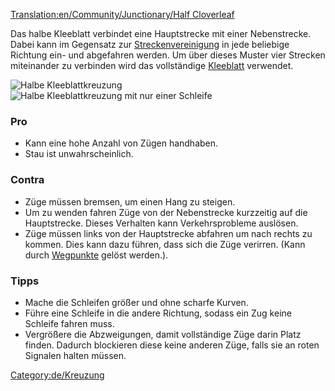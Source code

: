 [[Translation:en/Community/Junctionary/Half Cloverleaf]]
{{de/Kreuzungsmenü}}

Das halbe Kleeblatt verbindet eine Hauptstrecke mit einer Nebenstrecke. Dabei kann im Gegensatz zur [[de/Community/Junctionary/Streckenvereinigung|Streckenvereinigung]] in jede beliebige Richtung ein- und abgefahren werden. Um über dieses Muster vier Strecken miteinander zu verbinden wird das vollständige [[de/Community/Junctionary/Kleeblatt|Kleeblatt]] verwendet.

[[File:en/3way halfcloverleaf.png|none|frame|Halbe Kleeblattkreuzung]]
[[File:en/3way modhclover.png|none|frame|Halbe Kleeblattkreuzung mit nur einer Schleife]]

===Pro===
*Kann eine hohe Anzahl von Zügen handhaben.
*Stau ist unwahrscheinlich.

===Contra===
*Züge müssen bremsen, um einen Hang zu steigen.
*Um zu wenden fahren Züge von der Nebenstrecke kurzzeitig auf die Hauptstrecke. Dieses Verhalten kann Verkehrsprobleme auslösen.
*Züge müssen links von der Hauptstrecke abfahren um nach rechts zu kommen. Dies kann dazu führen, dass sich die Züge verirren. (Kann durch [[de/Manual/Wegpunkte|Wegpunkte]] gelöst werden.).

===Tipps===
*Mache die Schleifen größer und ohne scharfe Kurven.
*Führe eine Schleife in die andere Richtung, sodass ein Zug keine Schleife fahren muss.
*Vergrößere die Abzweigungen, damit vollständige Züge darin Platz finden. Dadurch blockieren diese keine anderen Züge, falls sie an roten Signalen halten müssen.

[[Category:de/Kreuzung]]